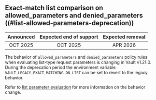 ## Exact-match list comparison on allowed_parameters and denied_parameters ((#list-allowed-parameters-deprecation))

| Announced | Expected end of support | Expected removal |
| :-------: | :---------------------: | :--------------: |
| OCT 2025  | OCT 2025                | APR 2026         |

The behavior of `allowed_parameters` and `denied_parameters` policy rules when
evaluating list-type request parameters is changing in Vault v1.21.0. During the
deprecation period the environment variable `VAULT_LEGACY_EXACT_MATCHING_ON_LIST`
can be set to revert to the legacy behavior.

Refer to [list parameter evaluation](/vault/docs/concepts/policies#list-parameter-evaluation)
for more information on the behavior change.
